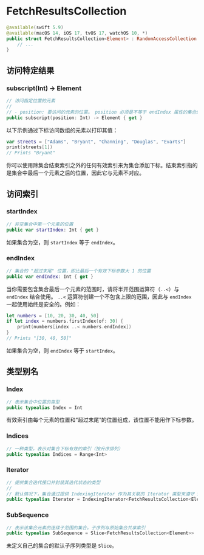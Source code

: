 # FetchResultsCollection

<ToBePolishedAfterTranslation />

<OriginalSource
  title="FetchResultsCollection"
  url="https://developer.apple.com/documentation/swiftdata/fetchresultscollection"
  summary="有效提供已完成提取结果的集合"
/>

```swift
@available(swift 5.9)
@available(macOS 14, iOS 17, tvOS 17, watchOS 10, *)
public struct FetchResultsCollection<Element> : RandomAccessCollection {
    // ...
}
```

## 访问特定结果

### subscript(Int) -> Element

```swift
// 访问指定位置的元素
//
// - position: 要访问的元素的位置。 position 必须是不等于 endIndex 属性的集合的有效索引
public subscript(position: Int) -> Element { get }
```

以下示例通过下标访问数组的元素以打印其值：

```swift
var streets = ["Adams", "Bryant", "Channing", "Douglas", "Evarts"]
print(streets[1])
// Prints "Bryant"
```

你可以使用除集合结束索引之外的任何有效索引来为集合添加下标。结束索引指的是集合中最后一个元素之后的位置，因此它与元素不对应。

## 访问索引

### startIndex

```swift
// 非空集合中第一个元素的位置
public var startIndex: Int { get }
```

如果集合为空，则 `startIndex` 等于 `endIndex`。

### endIndex

```swift
// 集合的 "超过末尾" 位置，即比最后一个有效下标参数大 1 的位置
public var endIndex: Int { get }
```

当你需要包含集合最后一个元素的范围时，请将半开范围运算符（`..<`）与 `endIndex` 结合使用。 `..<` 运算符创建一个不包含上限的范围，因此与 `endIndex` 一起使用始终是安全的。例如：

```swift
let numbers = [10, 20, 30, 40, 50]
if let index = numbers.firstIndex(of: 30) {
    print(numbers[index ..< numbers.endIndex])
}
// Prints "[30, 40, 50]"
```

如果集合为空，则 `endIndex` 等于 `startIndex`。

## 类型别名

### Index

```swift
// 表示集合中位置的类型
public typealias Index = Int
```

有效索引由每个元素的位置和“超过末尾”的位置组成，该位置不能用作下标参数。

### Indices

```swift
// 一种类型，表示对集合下标有效的索引（按升序排列）
public typealias Indices = Range<Int>
```

### Iterator

```swift
// 提供集合迭代接口并封装其迭代状态的类型
//
// 默认情况下，集合通过提供 IndexingIterator 作为其关联的 Iterator 类型来遵守 Sequence 协议
public typealias Iterator = IndexingIterator<FetchResultsCollection<Element>>
```

### SubSequence

```swift
// 表示该集合元素的连续子范围的集合。子序列与原始集合共享索引
public typealias SubSequence = Slice<FetchResultsCollection<Element>>
```

未定义自己的集合的默认子序列类型是 `Slice`。

